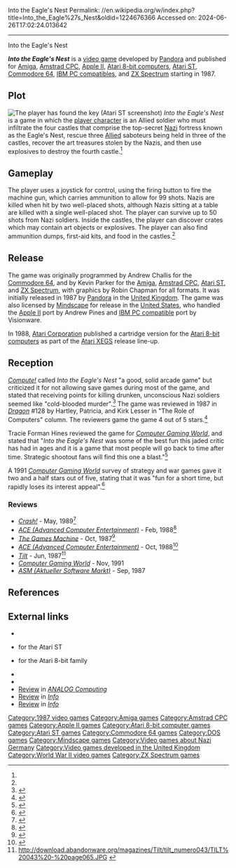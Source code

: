 Into the Eagle's Nest
Permalink: //en.wikipedia.org/w/index.php?title=Into_the_Eagle%27s_Nest&oldid=1224676366
Accessed on: 2024-06-26T17:02:24.013642



------
Into the Eagle's Nest
{{Infobox VG
| title = Into the Eagle's Nest
| image = Into the Eagle's Nest Cover.jpg
| caption = North American box art
| developer = [[Interceptor Micros#The Pandora label|Pandora]]
| publisher = Pandora<br />[[Mindscape (company)|Mindscape]]<br />[[Atari Corporation]]
| producer = Richard Paul Jones
| programmer = Andrew Challis
| artist = Robin Chapman
| composer = Keith Harvey
| series = 
| engine = 
| released = 1987
| genre = Stealth
| modes = [[Single-player video game|Single-player]]
| platforms =  [[Amiga]], [[Amstrad CPC]], [[Apple II]], [[Atari 8-bit]], [[Atari ST]], [[Commodore 64]], [[MS-DOS]], [[ZX Spectrum]]
}}

'''''Into the Eagle's Nest''''' is a [[video game]] developed by [[Interceptor Micros#The Pandora label|Pandora]] and published for [[Amiga]], [[Amstrad CPC]], [[Apple II]], [[Atari 8-bit computers]], [[Atari ST]], [[Commodore 64]], [[IBM PC compatible]]s, and [[ZX Spectrum]] starting in 1987.

==Plot==
[[File:Into_the_Eagle's_Nest_Atari_ST_screenshot.png|thumb|left|The player has found the key (Atari ST screenshot)]]
''Into the Eagle's Nest'' is a game in which the [[player character]] is an Allied soldier who must infiltrate the four castles that comprise the top-secret [[Nazi Germany|Nazi]] fortress known as the Eagle's Nest, rescue three [[Allies of World War II|Allied]] saboteurs being held in three of the castles, recover the art treasures stolen by the Nazis, and then use explosives to destroy the fourth castle.<ref name="Dragon128"/>

==Gameplay==
The player uses a joystick for control, using the firing button to fire the machine gun, which carries ammunition to allow for 99 shots. Nazis are killed when hit by two well-placed shots, although Nazis sitting at a table are killed with a single well-placed shot. The player can survive up to 50 shots from Nazi soldiers. Inside the castles, the player can discover crates which may contain art objects or explosives. The player can also find ammunition dumps, first-aid kits, and food in the castles.<ref name="Dragon128"/>

==Release==
The game was originally programmed by Andrew Challis for the [[Commodore 64]], and by Kevin Parker for the [[Amiga]], [[Amstrad CPC]], [[Atari ST]], and [[ZX Spectrum]], with graphics by Robin Chapman for all formats. It was initially released in 1987 by [[Interceptor Micros#The Pandora label|Pandora]] in the [[United Kingdom]]. The game was also licensed by [[Mindscape (company)|Mindscape]] for release in the [[United States]], who handled the [[Apple II]] port by Andrew Pines and [[IBM PC compatible]] port by Visionware.

In 1988, [[Atari Corporation]] published a cartridge version for the [[Atari 8-bit computers]] as part of the [[Atari XEGS]] release line-up.

==Reception==
{{Video game reviews
| award1Pub = ''Sinclair User''
| award1 = SU Classic<ref>Sinclair User issue #60 - 1987/Mar page 28</ref>
| award2Pub = ''Your Sinclair''
| award2 = Megagame<ref>Your Sinclair issue #17 - 1987/May page 35</ref>
}}
''[[Compute!]]'' called ''Into the Eagle's Nest'' "a good, solid arcade game" but criticized it for not allowing save games during most of the game, and stated that receiving points for killing drunken, unconscious Nazi soldiers seemed like "cold-blooded murder".<ref name="randall198711">{{cite news | url=https://archive.org/stream/1987-11-compute-magazine/Compute_Issue_090_1987_Nov#page/n33/mode/2up | title=Into The Eagle's Nest | work=Compute! | date=November 1987 | accessdate=10 November 2013 | author=Randall, Neil | pages=32}}</ref> The game was reviewed in 1987 in ''[[Dragon (magazine)|Dragon]]'' #128 by Hartley, Patricia, and Kirk Lesser in "The Role of Computers" column. The reviewers game the game 4 out of 5 stars.<ref name="Dragon128">{{cite journal
|title=The Role of Computers
|last1=Lesser|last2=Lesser|last3=Lesser|first1=Hartley|first2=Patricia|first3=Kirk
|journal=Dragon
|issue=128
|date=December 1987
|pages=81–82}}</ref>

Tracie Forman Hines reviewed the game for ''[[Computer Gaming World]]'', and stated that "''Into the Eagle's Nest'' was some of the best fun this jaded critic has had in ages and it is a game that most people will go back to time after time. Strategic shootout fans will find this one a blast."<ref name="CGW43">{{cite magazine |last=Forman Hines |first=Tracie |title=An Adventure Gamer Looks "Into The Eagle's Nest" |magazine=Computer Gaming World |date=January 1988 |volume=1 |issue=43 |pages=10}}</ref>

A 1991 ''[[Computer Gaming World]]'' survey of strategy and war games gave it two and a half stars out of five, stating that it was "fun for a short time, but rapidly loses its interest appeal".<ref name="brooks199111">{{cite news | url=http://www.cgwmuseum.org/galleries/index.php?year=1991&pub=2&id=88 | title=Computer Strategy and Wargames: The 1900-1950 Epoch / Part I (A-L) of an Annotated Paiktography | magazine=Computer Gaming World | date=November 1991 | accessdate=18 November 2013 | author=Brooks, M. Evan | pages=138}}</ref>

===Reviews===
*''[[Crash (magazine)|Crash!]]'' - May, 1989<ref>{{Cite web|url=https://archive.org/details/crash-magazine-64/page/n31/mode/2up|title=Crash Magazine Issue 64|date=May 1989}}</ref>
*''[[ACE (Advanced Computer Entertainment)]]'' - Feb, 1988<ref>{{Cite web|url=https://archive.org/details/ace-magazine-05/page/n66/mode/2up|title = ACE Magazine Issue 05|date = February 1988}}</ref>
*''[[The Games Machine]]'' - Oct, 1987<ref>{{Cite web|url=https://archive.org/details/thegamesmachine-magazine-01/page/n49/mode/2up|title = The Games Machine Magazine Issue 01}}</ref>
*''[[ACE (Advanced Computer Entertainment)]]'' - Oct, 1988<ref>{{Cite web|url=https://archive.org/details/ace-magazine-13/page/n47/mode/2up|title = ACE Magazine Issue 13|date = October 1988}}</ref>
*''[[Tilt (French magazine)|Tilt]]'' - Jun, 1987<ref>http://download.abandonware.org/magazines/Tilt/tilt_numero043/TILT%20043%20-%20page065.JPG {{Bare URL image|date=March 2022}}</ref>
*''[[Computer Gaming World]]'' - Nov, 1991
*''[[ASM (Aktueller Software Markt)]]'' - Sep, 1987

==References==
{{reflist}}

==External links==
*{{lemon64 game|id=1324|name=Into the Eagle's Nest}}
*{{atarimania|id=30905}} for the Atari ST
*{{atarimania|id=2595}} for the Atari 8-bit family
*{{Lemon Amiga game|id=362}}
*{{WoS game|id=2523}}
*[https://archive.org/details/analog-computing-magazine-74/page/n67/mode/2up Review] in ''[[ANALOG Computing]]''
*[https://archive.org/details/info-magazine-17/Info_Issue_17_1987_Nov_Dec/page/n19/mode/2up Review] in ''[[.info (magazine)|Info]]''
*[https://archive.org/details/info-magazine-19/Info_Issue_19_1988_Mar_Apr/page/n7/mode/2up Review] in ''[[.info (magazine)|Info]]''

[[Category:1987 video games]]
[[Category:Amiga games]]
[[Category:Amstrad CPC games]]
[[Category:Apple II games]]
[[Category:Atari 8-bit computer games]]
[[Category:Atari ST games]]
[[Category:Commodore 64 games]]
[[Category:DOS games]]
[[Category:Mindscape games]]
[[Category:Video games about Nazi Germany]]
[[Category:Video games developed in the United Kingdom]]
[[Category:World War II video games]]
[[Category:ZX Spectrum games]]